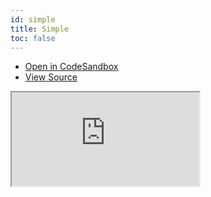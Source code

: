 ```yaml
---
id: simple
title: Simple
toc: false
---
```


- [Open in CodeSandbox](https://codesandbox.io/s/github/everfund/everfund/tree/main/examples/plain-javascript)
- [View Source](https://github.com/everfund/everfund/tree/main/examples/plain-javascript)

<iframe
  src="https://codesandbox.io/embed/github/everfund/everfund/tree/main/examples/plain-javascript?autoresize=1&fontsize=14&theme=dark"
  title="everfund/sdk: Plain Javascript"
  sandbox="allow-forms allow-modals allow-popups allow-presentation allow-same-origin allow-scripts"
  style={{
    width: "100%",
    height: "80vh",
    border: "0",
    borderRadius: 8,
    overflow: "hidden",
    position: "static",
    zIndex: 0,
  }}
></iframe>
